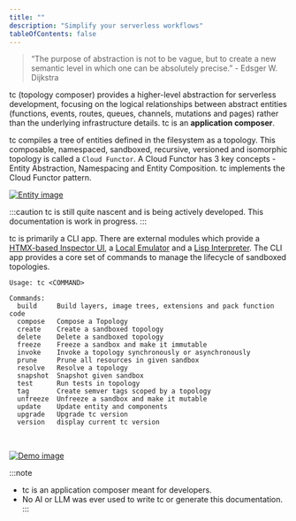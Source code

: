 ```yaml
---
title: ""
description: "Simplify your serverless workflows"
tableOfContents: false
---
```


> “The purpose of abstraction is not to be vague, but to create a new semantic level in which one can be absolutely precise.” -  Edsger W. Dijkstra

tc (topology composer) provides a higher-level abstraction for serverless development, focusing on the logical relationships between abstract entities (functions, events, routes, queues, channels, mutations and pages) rather than the underlying infrastructure details. tc is an **application composer**.

tc compiles a tree of entities defined in the filesystem as a topology. This composable, namespaced, sandboxed, recursive, versioned and isomorphic topology is called a `Cloud Functor`. A Cloud Functor has 3 key concepts - Entity Abstraction, Namespacing and Entity Composition. tc implements the Cloud Functor pattern.

[![Entity image]][Entity source]

[Entity image]: ../../assets/entities.png
[Entity source]: ../../assets/entities.png

:::caution
tc is still quite nascent and is being actively developed. This documentation is work in progress.
:::

tc is primarily a CLI app. There are external modules which provide a [HTMX-based Inspector UI](/extras/inspector/), a [Local Emulator](/extras/emulator/) and a [Lisp Interpreter](/extras/lisp).
The CLI app provides a core set of commands to manage the lifecycle of sandboxed topologies.

```
Usage: tc <COMMAND>

Commands:
  build     Build layers, image trees, extensions and pack function code
  compose   Compose a Topology
  create    Create a sandboxed topology
  delete    Delete a sandboxed topology
  freeze    Freeze a sandbox and make it immutable
  invoke    Invoke a topology synchronously or asynchronously
  prune     Prune all resources in given sandbox
  resolve   Resolve a topology
  snapshot  Snapshot given sandbox
  test      Run tests in topology
  tag       Create semver tags scoped by a topology
  unfreeze  Unfreeze a sandbox and make it mutable
  update    Update entity and components
  upgrade   Upgrade tc version
  version   display current tc version
```

<br/>

[![Demo image]][Demo source]

[Demo image]: ../../assets/peek.gif
[Demo source]: ../../assets/peek.gif


:::note
- tc is an application composer meant for developers.
- No AI or LLM was ever used to write tc or generate this documentation.
:::